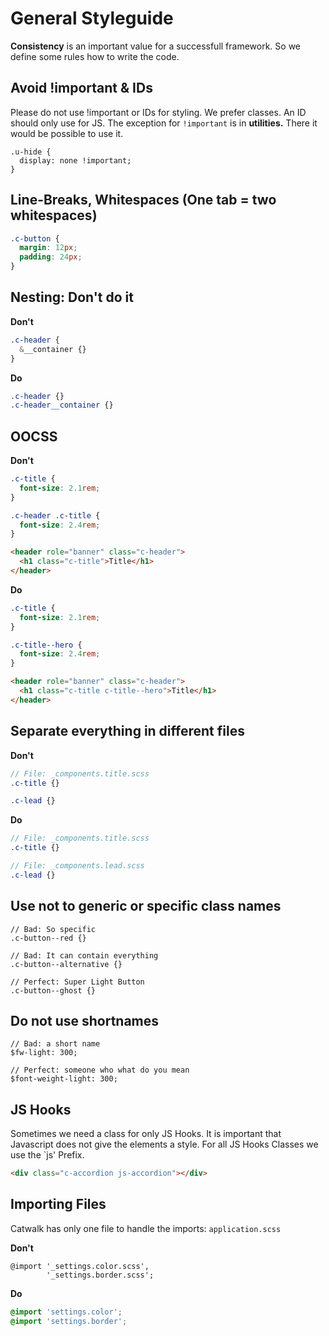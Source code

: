 <Meta title='1.Docs|03-Coding Style'/>

# General Styleguide
**Consistency** is an important value for a successfull framework. So we define some rules how to write the code.

## Avoid !important & IDs
Please do not use !important or IDs for styling. We prefer classes. An ID should only use for JS. The exception for `!important` is in **utilities.** There it would be possible to use it.

```
.u-hide {
  display: none !important;
}
```

## Line-Breaks, Whitespaces (One tab = two whitespaces)
````scss
.c-button {
  margin: 12px;
  padding: 24px;
}
````

## Nesting: Don't do it  

**Don't**
````scss
.c-header {
  &__container {}
}
````

**Do**
````scss
.c-header {}
.c-header__container {}
````


## OOCSS
**Don't**
````scss
.c-title {
  font-size: 2.1rem;
}

.c-header .c-title {
  font-size: 2.4rem;
}
````

````html
<header role="banner" class="c-header">
  <h1 class="c-title">Title</h1>
</header>
````
**Do**
````scss
.c-title {
  font-size: 2.1rem;
}

.c-title--hero {
  font-size: 2.4rem;
}
````

````html
<header role="banner" class="c-header">
  <h1 class="c-title c-title--hero">Title</h1>
</header>
````

## Separate everything in different files

**Don't**  
````scss
// File: _components.title.scss
.c-title {}

.c-lead {}
````

**Do**  
````scss
// File: _components.title.scss
.c-title {}

// File: _components.lead.scss
.c-lead {}
````

## Use not to generic or specific class names

```
// Bad: So specific
.c-button--red {}

// Bad: It can contain everything
.c-button--alternative {}

// Perfect: Super Light Button
.c-button--ghost {}
```

## Do not use shortnames

```
// Bad: a short name
$fw-light: 300;

// Perfect: someone who what do you mean
$font-weight-light: 300;
```

## JS Hooks
Sometimes we need a class for only JS Hooks. It is important that Javascript does not give the elements a style. For all JS Hooks Classes we use the `js' Prefix.

````html
<div class="c-accordion js-accordion"></div>
````


## Importing Files
Catwalk has only one file to handle the imports: `application.scss`

**Don't**  
````
@import '_settings.color.scss',
        '_settings.border.scss';
````

**Do**  
````scss
@import 'settings.color';
@import 'settings.border';
````